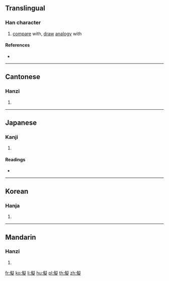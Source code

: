 ==Translingual==

===Han character===
{{Han char|rn=9|rad=人|as=14|sn=16|four=27281|canj=OPKO|ids=⿰亻疑}}

# [[compare]] with, [[draw]] [[analogy]] with

====References====
* {{Han ref|kx=0120.050|dkj=01233|dj=0253.200|hdz=10231.090|uh=5117|ud=20759|bh=E8F6|bd=59638}}

----

==Cantonese==

===Hanzi===
{{yue-hanzi|jyut=[[hoi3]], [[ji5]]|y=hoi3, yi5}}

# {{defn|lang=yue|sort=人14}}

----

==Japanese==

===Kanji===
{{ja-kanji|grade=|rs=人14}}

# {{defn|lang=ja|sort=人14}}

====Readings====
* {{ja-readings|on=[[ぎ]] (gi), [[かい]] (kai)|kun=[[なぞらえる]] (nazoraeru), [[くらべる]] (kuraberu)}}

----

==Korean==

===Hanja===
{{ko-hanja|hangeul=의|rv=ui|mr=ŭi}}

# {{defn|lang=ko|sort=人14}}

----

==Mandarin==

===Hanzi===
{{cmn-hanzi|pin=[[nǐ]] ([[ni3]])|wg=ni<sup>3</sup>}}

# {{defn|lang=cmn|sort=人14}}

[[fr:儗]]
[[ko:儗]]
[[li:儗]]
[[hu:儗]]
[[pl:儗]]
[[th:儗]]
[[zh:儗]]